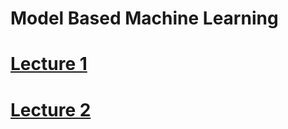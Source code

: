 =Model Based Machine Learning=

= [[ModelBasedMLLecture1|Lecture 1 ]]=
= [[ModelBasedMLLecture2|Lecture 2 ]]=

